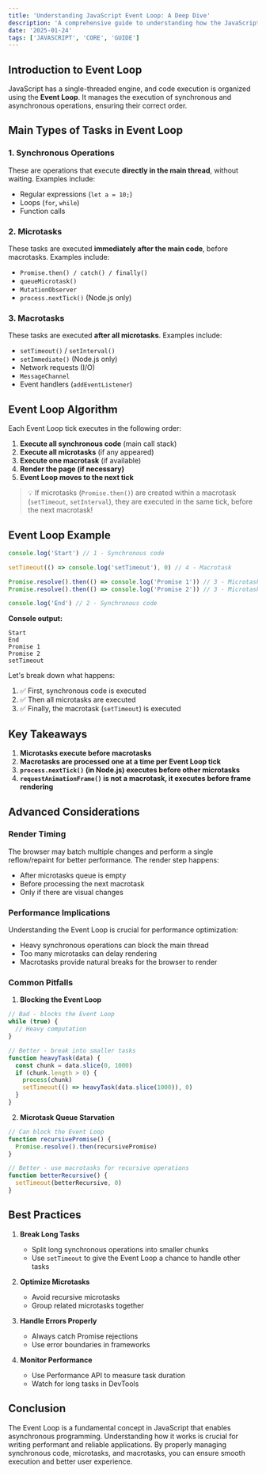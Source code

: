 ```yaml
---
title: 'Understanding JavaScript Event Loop: A Deep Dive'
description: 'A comprehensive guide to understanding how the JavaScript Event Loop works, including microtasks, macrotasks, and best practices.'
date: '2025-01-24'
tags: ['JAVASCRIPT', 'CORE', 'GUIDE']
---
```


## Introduction to Event Loop

JavaScript has a single-threaded engine, and code execution is organized using the **Event Loop**. It manages the execution of synchronous and asynchronous operations, ensuring their correct order.

## Main Types of Tasks in Event Loop

### 1. Synchronous Operations

These are operations that execute **directly in the main thread**, without waiting. Examples include:

- Regular expressions (`let a = 10;`)
- Loops (`for`, `while`)
- Function calls

### 2. Microtasks

These tasks are executed **immediately after the main code**, before macrotasks. Examples include:

- `Promise.then() / catch() / finally()`
- `queueMicrotask()`
- `MutationObserver`
- `process.nextTick()` (Node.js only)

### 3. Macrotasks

These tasks are executed **after all microtasks**. Examples include:

- `setTimeout()` / `setInterval()`
- `setImmediate()` (Node.js only)
- Network requests (I/O)
- `MessageChannel`
- Event handlers (`addEventListener`)

## Event Loop Algorithm

Each Event Loop tick executes in the following order:

1. **Execute all synchronous code** (main call stack)
2. **Execute all microtasks** (if any appeared)
3. **Execute one macrotask** (if available)
4. **Render the page (if necessary)**
5. **Event Loop moves to the next tick**

> 💡 If microtasks (`Promise.then()`) are created within a macrotask (`setTimeout`, `setInterval`), they are executed in the same tick, before the next macrotask!

## Event Loop Example

```javascript
console.log('Start') // 1 - Synchronous code

setTimeout(() => console.log('setTimeout'), 0) // 4 - Macrotask

Promise.resolve().then(() => console.log('Promise 1')) // 3 - Microtask
Promise.resolve().then(() => console.log('Promise 2')) // 3 - Microtask

console.log('End') // 2 - Synchronous code
```

**Console output:**

```
Start
End
Promise 1
Promise 2
setTimeout
```

Let's break down what happens:

1. ✅ First, synchronous code is executed
2. ✅ Then all microtasks are executed
3. ✅ Finally, the macrotask (`setTimeout`) is executed

## Key Takeaways

1. **Microtasks execute before macrotasks**
2. **Macrotasks are processed one at a time per Event Loop tick**
3. **`process.nextTick()` (in Node.js) executes before other microtasks**
4. **`requestAnimationFrame()` is not a macrotask, it executes before frame rendering**

## Advanced Considerations

### Render Timing

The browser may batch multiple changes and perform a single reflow/repaint for better performance. The render step happens:

- After microtasks queue is empty
- Before processing the next macrotask
- Only if there are visual changes

### Performance Implications

Understanding the Event Loop is crucial for performance optimization:

- Heavy synchronous operations can block the main thread
- Too many microtasks can delay rendering
- Macrotasks provide natural breaks for the browser to render

### Common Pitfalls

1. **Blocking the Event Loop**

```javascript
// Bad - blocks the Event Loop
while (true) {
  // Heavy computation
}

// Better - break into smaller tasks
function heavyTask(data) {
  const chunk = data.slice(0, 1000)
  if (chunk.length > 0) {
    process(chunk)
    setTimeout(() => heavyTask(data.slice(1000)), 0)
  }
}
```

2. **Microtask Queue Starvation**

```javascript
// Can block the Event Loop
function recursivePromise() {
  Promise.resolve().then(recursivePromise)
}

// Better - use macrotasks for recursive operations
function betterRecursive() {
  setTimeout(betterRecursive, 0)
}
```

## Best Practices

1. **Break Long Tasks**

   - Split long synchronous operations into smaller chunks
   - Use `setTimeout` to give the Event Loop a chance to handle other tasks

2. **Optimize Microtasks**

   - Avoid recursive microtasks
   - Group related microtasks together

3. **Handle Errors Properly**

   - Always catch Promise rejections
   - Use error boundaries in frameworks

4. **Monitor Performance**
   - Use Performance API to measure task duration
   - Watch for long tasks in DevTools

## Conclusion

The Event Loop is a fundamental concept in JavaScript that enables asynchronous programming. Understanding how it works is crucial for writing performant and reliable applications. By properly managing synchronous code, microtasks, and macrotasks, you can ensure smooth execution and better user experience.
